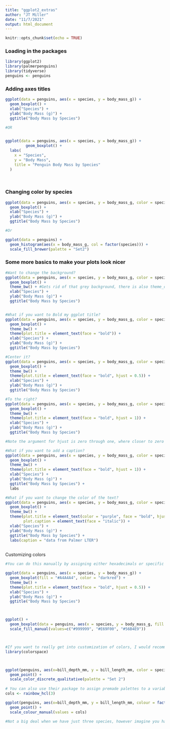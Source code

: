 ```yaml
---
title: "ggplot2_extras"
author: "JT Miller"
date: "11/7/2021"
output: html_document
---
```


```r
knitr::opts_chunk$set(echo = TRUE)
```

### Loading in the packages
```r
library(ggplot2)
library(palmerpenguins)
library(tidyverse)
penguins <- penguins
```

### Adding axes titles 
```r
ggplot(data = penguins, aes(x = species, y = body_mass_g)) +
  geom_boxplot() + 
  xlab("Species") +
  ylab("Body Mass (g)") +
  ggtitle("Body Mass by Species")

#OR


ggplot(data = penguins, aes(x = species, y = body_mass_g)) +
         geom_boxplot() +
  labs(
    x = "Species",
    y = "Body Mass",
    title = "Penguin Body Mass by Species"
  )
  
  
```
### Changing color by species
```r
ggplot(data = penguins, aes(x = species, y = body_mass_g, color = species)) +
  geom_boxplot() + 
  xlab("Species") +
  ylab("Body Mass (g)") +
  ggtitle("Body Mass by Species")

#Or 

ggplot(data = penguins) +
  geom_histogram(aes(x = body_mass_g, col = factor(species))) + 
  scale_fill_brewer(palette = "Set2")
```
### Some more basics to make your plots look nicer
```r
#Want to change the background? 
ggplot(data = penguins, aes(x = species, y = body_mass_g, color = species)) +
  geom_boxplot() + 
  theme_bw() + #Gets rid of that grey background, there is also theme_dark() though I have no Idea why you would do this to yourself.
  xlab("Species") +
  ylab("Body Mass (g)") +
  ggtitle("Body Mass by Species") 


#What if you want to Bold my ggplot title?
ggplot(data = penguins, aes(x = species, y = body_mass_g, color = species)) +
  geom_boxplot() + 
  theme_bw() +
  theme(plot.title = element_text(face = "bold")) +
  xlab("Species") +
  ylab("Body Mass (g)") +
  ggtitle("Body Mass by Species")

#Center it?
ggplot(data = penguins, aes(x = species, y = body_mass_g, color = species)) +
  geom_boxplot() + 
  theme_bw() +
  theme(plot.title = element_text(face = "bold", hjust = 0.5)) +
  xlab("Species") +
  ylab("Body Mass (g)") +
  ggtitle("Body Mass by Species")

#To the right?
ggplot(data = penguins, aes(x = species, y = body_mass_g, color = species)) +
  geom_boxplot() + 
  theme_bw() +
  theme(plot.title = element_text(face = "bold", hjust = 1)) +
  xlab("Species") +
  ylab("Body Mass (g)") +
  ggtitle("Body Mass by Species")

#Note the argument for hjust is zero through one, where closer to zero is left side and closer to one is right side. 

#What if you want to add a caption?
ggplot(data = penguins, aes(x = species, y = body_mass_g, color = species)) +
  geom_boxplot() + 
  theme_bw() +
  theme(plot.title = element_text(face = "bold", hjust = 1)) +
  xlab("Species") +
  ylab("Body Mass (g)") +
  ggtitle("Body Mass by Species") +
  labs

#What if you want to change the color of the text?
ggplot(data = penguins, aes(x = species, y = body_mass_g, color = species)) +
  geom_boxplot() + 
  theme_bw() +
  theme(plot.title = element_text(color = "purple", face = "bold", hjust = 0.5),
        plot.caption = element_text(face = "italic")) +
  xlab("Species") +
  ylab("Body Mass (g)") +
  ggtitle("Body Mass by Species") +
  labs(caption = "data from Palmer LTER") 
  

```


Customizing colors
```r
#You can do this manually by assigning either hexadecimals or specific color names to our plots

ggplot(data = penguins, aes(x = species, y = body_mass_g)) +
  geom_boxplot(fill = "#A4A4A4", color = "darkred") + 
  theme_bw() +
  theme(plot.title = element_text(face = "bold", hjust = 0.5)) +
  xlab("Species") +
  ylab("Body Mass (g)") +
  ggtitle("Body Mass by Species")



ggplot() +
  geom_boxplot(data = penguins, aes(x = species, y = body_mass_g, fill = species)) +
  scale_fill_manual(values=c("#999999", "#E69F00", "#56B4E9"))



#If you want to really get into customization of colors, I would recommend the packages colorspace
library(colorspace)



ggplot(penguins, aes(x=bill_depth_mm, y = bill_length_mm, color = species)) +
  geom_point() +
  scale_color_discrete_qualitative(palette = "Set 2")
  
# You can also use their package to assign premade palettes to a variable
cols <- rainbow_hcl(3)

ggplot(penguins, aes(x=bill_depth_mm, y = bill_length_mm, colour = factor(species))) +
  geom_point() +
  scale_colour_manual(values = cols)

#Not a big deal when we have just three species, however imagine you have ALOT of variables for that part you want to differentiate by

```

